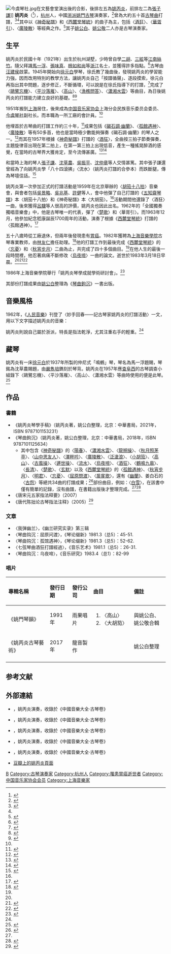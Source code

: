 {{Infobox entertainer
| type                      = 傳統音樂
| honorific_prefix          = 
| name                      = 姚丙炎
| honorific_suffix          = 
| native_name               = 
| native_name_lang          = 
| image                     =
| caption                   =
| birth_name                =
| birth_date                = {{birth date|1921|1|9}}
| birth_place               = {{ROC}}[[杭州|杭州]]
| death_date                = {{death date and age|1983|3|18|1921|1|9}}
| death_place               = {{PRC}}[[上海|上海]]
| death_cause               = 
| residence                 = 上海
| children                  = [[姚公白|姚公白]]、[[姚公敬|姚公敬]]
| occupation                =  古琴演奏家
| background                = 演奏者
| instrument                = [[古琴|古琴]]
| genre                     = 中國傳統音樂
| label                     =
| famous_work               = {{單雙書名號轉換|[[酒狂|酒狂]]}}<br />《琴曲鉤沉》<br />《姚丙炎古琴藝術》<br />《姚門琴韻》<br />《唐代陳拙論古琴指法注釋》
| related_group             = [[今虞琴社|今虞琴社]]
}}
[[File:今虞琴社.jpg|thumb]]在文藝會堂演出後的合影，後排左五為[[姚丙炎|姚丙炎]]，前排左二為[[張子謙|張子謙]]]]
'''姚丙炎'''（{{bd|1921年|1月9日|1983年|3月18日}}<ref>{{Cite journal|title=〈姚丙炎的音樂生活〉|author=榮鴻曾|url=http://cnki.sris.com.tw/KCMS/detail/detail.aspx?filename=SHYB200802004&dbcode=CJFD&dbname=CJFD2008|journal=《音樂藝術》（上海音樂學院學報）|issue=2|year=2008|page=11|access-date=2021-08-16|archive-date=2021-08-16|archive-url=https://web.archive.org/web/20210816021048/http://cnki.sris.com.tw/KCMS/detail/detail.aspx?filename=SHYB200802004&dbcode=CJFD&dbname=CJFD2008|dead-url=no}}</ref>），[[杭州|杭州]]人，中國[[浙派姚門|浙派姚門]][[古琴|古琴]]演奏家，<ref>{{Cite journal|title=〈淺說“姚門”〉|author=孫嵩|url=http://cnki.sris.com.tw/kcms/detail/detail.aspx?QueryID=1&CurRec=7&DbCode=CJFD&dbname=CJFDLASN2017&filename=BFWX201714035|journal=《北方文學》|issue=14|year=2017|page=64|quote=最先提出“姚门”这名称的是上海音乐学院音乐研究所副研究员[[林友仁|林友仁]]先生，他以此为香港雨果唱片公司于 1991 年出版的姚丙炎、姚公白、姚公敬父子三人的古琴音乐光盘命名。之后“姚门”这一称谓在琴界逐渐传播开来，并得到认可。2008 年，文化部对首批非物质文化遗产古琴艺术传承人的评定，姚公白就被定为浙派“姚门” 的古琴艺术传承人。|access-date=2021-09-07|archive-date=2021-09-07|archive-url=https://web.archive.org/web/20210907021611/http://cnki.sris.com.tw/kcms/detail/detail.aspx?QueryID=1&CurRec=7&DbCode=CJFD&dbname=CJFDLASN2017&filename=BFWX201714035}}</ref>曾為大約五十首[[古琴曲|古琴曲]]打譜，<ref name=":0">{{Cite journal|title=〈姚丙炎的古琴打譜〉|author=姚公白|url=http://cnki.sris.com.tw/kcms/detail/detail.aspx?QueryID=0&CurRec=16&DbCode=CJFD&dbname=CJFD9093&filename=SHYB199201004|journal=《音樂藝術》|issue=1|year=1992|page=24-29|access-date=2021-11-22|archive-date=2021-11-22|archive-url=https://web.archive.org/web/20211122010749/http://cnki.sris.com.tw/kcms/detail/detail.aspx?QueryID=0&CurRec=16&DbCode=CJFD&dbname=CJFD9093&filename=SHYB199201004}}</ref><ref name="成公亮" />其中以《[[神奇秘譜|神奇秘譜]]》和《[[西麓堂琴統|西麓堂琴統]]》的曲子為主，包括〈[[酒狂|酒狂]]〉、〈[[華胥引_(古琴曲)|華胥引]]〉、〈[[廣陵散|廣陵散]]〉等經典之作。<ref name="生活">{{Cite journal|title=〈姚丙炎的音樂生活〉|author=榮鴻曾|url=http://cnki.sris.com.tw/KCMS/detail/detail.aspx?filename=SHYB200802004&dbcode=CJFD&dbname=CJFD2008|journal=《音樂藝術》（上海音樂學院學報）|issue=2|year=2008|page=12|access-date=2021-08-16|archive-date=2021-08-16|archive-url=https://web.archive.org/web/20210816021048/http://cnki.sris.com.tw/KCMS/detail/detail.aspx?filename=SHYB200802004&dbcode=CJFD&dbname=CJFD2008|dead-url=no}}</ref>其子[[姚公白|姚公白]]、[[姚公敬|姚公敬]]二人亦是古琴演奏家。

==生平==
姚丙炎於民國十年（1921年）出生於杭州湖墅，少時曾自學[[二胡|二胡]]、[[三絃|三絃]]等[[江南絲竹|江南絲竹]]。隨父拜識[[馬一浮|馬一浮]]、[[張味真|張味真]]、[[根如和尚|根如和尚]]等[[浙江|浙江]]名士，並獲得許多指點。<ref>{{Cite book|editor=姚公白|title=《姚丙炎古琴藝術》|publisher=龍音製作|year=2017}}</ref>古琴由[[汪建侯|汪建侯]]啟蒙。1945年開始向[[徐元白|徐元白]]學琴，徐氏教了幾曲後，發現姚丙炎的學習能力強，因而改用特別的教學方法，讓姚丙炎自己「按譜循聲」、逐段摸索，徐元白再指出其中問題，逐步修正，不斷循環，可以說是在徐氏指導下的打譜，<ref name="生活13">{{Cite journal|title=〈姚丙炎的音樂生活〉|author=榮鴻曾|url=http://cnki.sris.com.tw/KCMS/detail/detail.aspx?filename=SHYB200802004&dbcode=CJFD&dbname=CJFD2008|journal=《音樂藝術》（上海音樂學院學報）|issue=2|year=2008|page=13|access-date=2021-08-16|archive-date=2021-08-16|archive-url=https://web.archive.org/web/20210816021048/http://cnki.sris.com.tw/KCMS/detail/detail.aspx?filename=SHYB200802004&dbcode=CJFD&dbname=CJFD2008|dead-url=no}}</ref>完成了〈[[鷗鷺忘機|鷗鷺忘機]]〉、〈[[平沙落雁|平沙落雁]]〉、〈[[高山_(古琴曲)|高山]]〉、〈[[漁樵問答|漁樵問答]]〉、〈[[瀟湘水雲|瀟湘水雲]]〉等曲目，為日後姚丙炎的打譜能力建立良好的基礎。<ref name="古曲">{{Cite web|url=http://info.guqu.net/guqindashi/20060730100540_564.html|title=古琴演奏家姚丙炎|accessdate=2015-01-07|work=|publisher=中國古曲網|date=2007-07-30|archive-date=2016-03-04|archive-url=https://web.archive.org/web/20160304190934/http://info.guqu.net/guqindashi/20060730100540_564.html|dead-url=no}}</ref><ref>{{Cite journal|title=〈授人以漁——琴家徐元白與姚丙炎〉|author=姚公白|authorlink=姚公白|journal=《音樂愛好者》|issue=3|year=2012|url=http://cnki.sris.com.tw/kcms/detail/detail.aspx?QueryID=5&CurRec=1&DbCode=CJFD&dbname=CJFD2012&filename=YYAH201203014|access-date=2021-12-16|archive-date=2021-12-16|archive-url=https://web.archive.org/web/20211216024334/http://cnki.sris.com.tw/kcms/detail/detail.aspx?QueryID=5&CurRec=1&DbCode=CJFD&dbname=CJFD2012&filename=YYAH201203014}}</ref>

1951年搬到[[上海|上海]]居住，後來成為[[中国音乐家协会|中国音乐家协会]]上海分会民族音乐委员会委员、[[今虞琴社|今虞琴社]]副社长。而本職為一所工廠的會計員。<ref name="成公亮"/>

他埋首於古琴曲的打譜工作約三十年，<ref>{{Cite journal|title=〈打譜—七弦琴音樂再創作的過程〉|author=榮鴻曾|url=http://cnki.sris.com.tw/kcms/detail/detail.aspx?QueryID=1&CurRec=1&DbCode=CJFD&dbname=CJFD8589&filename=ZYYX198802033|journal=《中國音樂學》|issue=2|year=1988|pages=138-143|access-date=2021-12-16|archive-date=2021-12-16|archive-url=https://web.archive.org/web/20211216080007/http://cnki.sris.com.tw/kcms/detail/detail.aspx?QueryID=1&CurRec=1&DbCode=CJFD&dbname=CJFD8589&filename=ZYYX198802033}}</ref>成果包括《[[碣石調·幽蘭|碣石調·幽蘭]]》、〈[[孤館遇神|孤館遇神]]〉、〈[[廣陵散|廣陵散]]〉等有50多首，他也是當時極少數能夠彈奏《碣石調·幽蘭》的琴人之一。<ref name="成公亮">{{Cite web|url=http://www.cglgq.com/wz/16.htm|title=〈音乐天地的旅行者―悼念古琴家姚丙炎先生〉|accessdate=2015-01-07|author=[[成公亮|成公亮]]|work=|publisher=成公亮古琴音樂網|date=1983-07-08|archive-date=2011-03-19|archive-url=https://web.archive.org/web/20110319011525/http://www.cglgq.com/wz/16.htm|dead-url=yes}}</ref>而其在1957年根據《[[神奇秘譜|神奇秘譜]]》打譜的〈[[酒狂|酒狂]]〉，全曲按三拍子節奏彈奏，主題旋律音出現在第二拍上，在第一第三拍上出現低音，產生一種搖晃醉酒的感覺，在當時的古琴界大獲肯定，至今流傳甚廣。<ref>{{Cite journal|title=〈七弦琴曲《酒狂》打譜經過〉|author=姚丙炎|journal=《音樂藝術》|issue=1|year=1981|page=26-31|url=http://cnki.sris.com.tw/kcms/detail/detail.aspx?QueryID=7&CurRec=1&DbCode=CJFD&dbname=CJFD7984&filename=SHYB198101007|access-date=2021-12-16|archive-date=2021-12-16|archive-url=https://web.archive.org/web/20211216024332/http://cnki.sris.com.tw/kcms/detail/detail.aspx?QueryID=7&CurRec=1&DbCode=CJFD&dbname=CJFD7984&filename=SHYB198101007}}</ref><ref>{{Cite book|title=《上海古琴百年紀事 1855-1999》|publisher=上海音樂學院出版社|year=2020|isbn=9787556604463|location=上海|pages=120}}</ref>

和當時上海的琴人[[張子謙|張子謙]]、[[沈草農|沈草農]]、[[吳振平|吳振平]]、[[沈仲章|沈仲章]]等人交情甚篤。其中張子謙還曾經為了向姚丙炎學「八十四滾拂」〈流水〉（姚丙炎打譜的合參本）而跌斷腿，傳為琴壇佳話。<ref>{{Cite journal|title=〈山中憶故人 寫在張師子謙誕辰一百一十周年〉|author=姚公白|authorlink=姚公白|journal=《音樂愛好者》|issue=12|year=2009|url=http://cnki.sris.com.tw/kcms/detail/detail.aspx?QueryID=9&CurRec=1&DbCode=CJFD&dbname=CJFD2009&filename=YYAH200912014|access-date=2021-12-16|archive-date=2021-12-16|archive-url=https://web.archive.org/web/20211216024323/http://cnki.sris.com.tw/kcms/detail/detail.aspx?QueryID=9&CurRec=1&DbCode=CJFD&dbname=CJFD2009&filename=YYAH200912014}}</ref>

姚丙炎第一次參加正式的打譜活動是1959年在北京舉辦的〈[[胡笳十八拍|胡笳十八拍]]〉音樂會，與會者包括[[吳景略|吳景略]]、[[吳兆基|吳兆基]]、[[許健|許健]]等人，會中他彈了自己打譜的《[[五知齋琴譜|五知齋琴譜]]》本〈胡笳十八拍〉和《神奇秘譜》本〈大胡笳〉。<ref name="生活13"/>活動期間他還錄了〈酒狂〉一曲，後來獲得[[呂驥|呂驥]]等人很高的評價，姚丙炎也因此出名。1962年的「全國獨奏獨唱音樂會」中，他是古琴唯一的代表，彈了〈[[楚歌|楚歌]]〉和〈華胥引〉。而1963年12月，他參加紀念嵇康誕辰1700周年的活動，演奏了根據《[[西麓堂琴統|西麓堂琴統]]》打譜的〈孤館遇神〉。<ref name="生活14">{{Cite journal|title=〈姚丙炎的音樂生活〉|author=榮鴻曾|url=http://cnki.sris.com.tw/KCMS/detail/detail.aspx?filename=SHYB200802004&dbcode=CJFD&dbname=CJFD2008|journal=《音樂藝術》（上海音樂學院學報）|issue=2|year=2008|page=14|access-date=2021-08-16|archive-date=2021-08-16|archive-url=https://web.archive.org/web/20210816021048/http://cnki.sris.com.tw/KCMS/detail/detail.aspx?filename=SHYB200802004&dbcode=CJFD&dbname=CJFD2008|dead-url=no}}</ref>

五十八歲時從工廠退休，但兩年後發現患有[[胃癌|胃癌]]。1982年獲聘為[[上海音樂學院|上海音樂學院]]古琴專業教师，由[[林友仁|林友仁]]擔任助理。<ref>{{Cite book|title=《上海古琴百年紀事 1855-1999》|publisher=上海音樂學院出版社|year=2020|isbn=9787556604463|location=上海|pages=167}}</ref>他的打譜工作到最後完成《[[西麓堂琴統|西麓堂琴統]]》的〈[[忘憂|忘憂]]〉和〈[[秋宵步月|秋宵步月]]〉二曲為止，共完成了四十多個曲目。<ref name=":0" />在他人生的最後一段時間裡，他忍著病痛不斷修改〈[[烏夜啼_(古琴曲)|烏夜啼]]〉一曲的論文。逝世於1983年3月18日早晨。<ref name="成公亮"/><ref name="田藝苗">{{Cite web|url=http://www.bundpic.com/link.php?action=print&linkid=10804|title=〈顺遂自然，顺遂流变〉|accessdate=2015-01-07|author=田藝苗|work=|publisher=《[[外灘畫報|外灘畫報]]》|date=2010-02-25}}{{dead link|date=2017年12月 |bot=InternetArchiveBot |fix-attempted=yes }}</ref><ref>{{Cite journal|title=〈琴曲鉤沉·烏夜啼〉|author=姚丙炎、[[林友仁|林友仁]]、周子沐|journal=《音樂研究》|issue=04|year=1983|page=82-90|url=http://cnki.sris.com.tw/kcms/detail/detail.aspx?QueryID=11&CurRec=1&DbCode=CJFD&dbname=CJFD7984&filename=MUSI198304009|access-date=2021-12-16|archive-date=2021-12-16|archive-url=https://web.archive.org/web/20211216024330/http://cnki.sris.com.tw/kcms/detail/detail.aspx?QueryID=11&CurRec=1&DbCode=CJFD&dbname=CJFD7984&filename=MUSI198304009}}</ref>

1986年上海音樂學院舉行「姚丙炎琴學成就學術研討會」。<ref>{{Cite book|title=《上海古琴百年紀事 1855-1999》|publisher=上海音樂學院出版社|year=2020|isbn=9787556604463|location=上海|pages=179}}</ref>

其部份打譜成果由[[姚公白|姚公白]]整理為《[[琴曲鉤沉|琴曲鉤沉]]》一書出版。

== 音樂風格 ==
1962年，《[[人民音樂|人民音樂]]》刊登了〈妙手回春——記古琴家姚丙炎的打譜活動〉一文，用以下文字描述姚丙炎的音樂：{{cquote|姚丙炎同志的打谱优点，在于能根据乐曲内容的需要，很好地吸取各家的技法，特别能很好地继承发扬他老师[[徐元白|徐元白]]先生的风格和技法特点。在[[节奏|节奏]]处理方面，不受一般已打出琴谱的[[节拍|节拍]]所拘，而能大胆地运用各种[[切分音|切分音]]，以塑造鲜明的音乐形象。<ref>{{Cite journal|title=〈妙手回春——記古琴家姚丙炎的打譜活動〉|author=胡丙堃|url=http://cnki.sris.com.tw/kcms/detail/detail.aspx?QueryID=1&CurRec=4&DbCode=CJFD&dbname=CJFD7984&filename=RMYY196211017&uid=V2kyV0NUVXVLcDVjZnlnUGxFWTJVOGdKNVpOT05RWjQvODVpclZsQU94dVVFNFJv|journal=《人民音樂》|issue=11|year=1962}}</ref>}}

姚丙炎則說自己屬於浙派，特長是指法乾淨，尤其注重右手的輕重。<ref name="生活14"/>

== 藏琴 ==
姚丙炎有一床[[徐元白|徐元白]]於1937年所製的仲尼式「鳴鶴」琴，琴名為馬一浮題賜，琴銘為沈草農賜題，由[[嚴雋培|嚴雋培]]鐫刻於琴背。姚丙炎在1957年應[[查阜西|查阜西]]的古琴調查小組錄下〈鷗鷺忘機〉、〈平沙落雁〉、〈高山〉、〈瀟湘水雲〉等曲時使用的便是此琴。<ref name=":1">{{Cite web|title=《琴曲鉤沉·白雪》彈奏與曲譜|url=http://mp.weixin.qq.com/s?__biz=MzIxMDUxOTkwMA==&mid=2247483834&idx=1&sn=2390abf974a6f0f1ec4808f4368c8022&chksm=97621389a0159a9f3d032deb25ff21403d8cb04131762a2c93857ef78a0a622bda0196fcf679#rd|access-date=2021-08-22|last=姚公白|work=微信公众平台|archive-date=2021-08-22|archive-url=https://web.archive.org/web/20210822024750/https://mp.weixin.qq.com/s?__biz=MzIxMDUxOTkwMA==&mid=2247483834&idx=1&sn=2390abf974a6f0f1ec4808f4368c8022&chksm=97621389a0159a9f3d032deb25ff21403d8cb04131762a2c93857ef78a0a622bda0196fcf679#rd|dead-url=no}}</ref>

==作品==
===書籍===
*《姚丙炎琴學手稿》（姚丙炎著，姚公白整理，北京：中華書局，2021年，ISBN 9787101153231）
*《琴曲鉤沉》（姚丙炎著，姚公白整理，北京：中華書局，2018年，ISBN 9787101125634）
**其中包含《[[神奇秘譜|神奇秘譜]]》的〈[[陽春_(古琴曲)|陽春]]〉、〈[[瀟湘水雲|瀟湘水雲]]〉、〈[[龍朔操|龍朔操]]〉、〈[[秋月照茅亭|秋月照茅亭]]〉、〈[[山中思友人|山中思友人]]〉、〈[[澤畔吟|澤畔吟]]〉、〈[[廣陵散|廣陵散]]〉、〈[[泛滄浪|泛滄浪]]〉、〈[[小胡笳|小胡笳]]〉、〈[[高山流水|高山]]〉、〈[[古風操|古風操]]〉、〈[[遯世操|遯世操]]〉、〈[[高山流水|流水]]〉、〈[[烏夜啼_(古琴曲)|烏夜啼]]〉、〈[[酒狂|酒狂]]〉、〈[[鶴鳴九皋|鶴鳴九皋]]〉、〈[[長清_(古琴曲)|長清]]〉、〈[[楚歌|楚歌]]〉、〈[[玄默_(古琴曲)|玄默]]〉以及《[[西麓堂琴統|西麓堂琴統]]》的〈[[孤館遇神|孤館遇神]]〉、〈[[秋宵步月|秋宵步月]]〉、〈[[明君|明君]]〉、〈[[忘憂|忘憂]]〉、〈[[屈原問渡|屈原問渡]]〉、〈[[扊扅歌|扊扅歌]]〉，還有《[[幽蘭|幽蘭]]》、姜白石的〈[[古怨|古怨]]〉等總共34曲的打譜成果；<ref>{{Cite book|title=《琴曲鉤沉》|author=姚丙炎|editor=姚公白|publisher=中華書局|year=2018|isbn=9787101125634|location=中國}}</ref>部份曲目，例如：〈[[白雪_(古琴曲)|白雪]]〉，在該書中僅有簡單的記錄，沒有曲譜，在書籍出版後才整理完成。<ref name=":1" /><ref>{{Cite web|title=《琴曲鉤沉·白雪》前言——姚丙炎《神奇秘譜·白雪》之打譜|url=https://mp.weixin.qq.com/s/SmOmF-RRfBBLYocG6-TIsg|access-date=2021-07-13|author=姚公白|date=2021-01-29|work=微信公众平台|archive-date=2021-11-18|archive-url=https://web.archive.org/web/20211118011759/https://mp.weixin.qq.com/s/SmOmF-RRfBBLYocG6-TIsg}}</ref>
*《唐宋元五家指法释要》（2007）
*《唐代陈拙论古琴指法注释》（2005）<ref name="張為群">{{Cite web|title=〈不從老去優餘歲卻向琴中苦用心―悼念古琴家姚丙炎先生〉|url=http://paper.wenweipo.com/2009/02/07/WH0902070001.htm|accessdate=2015-01-07|author=[[張為群|張為群]]|date=2009-02-07|work=|publisher=《[[香港文匯報|香港文匯報]]》|archive-url=https://web.archive.org/web/20190607060341/http://paper.wenweipo.com/2009/02/07/WH0902070001.htm|archive-date=2019-06-07|dead-url=no}}</ref>

=== 文章 ===
*〈我弹幽兰〉，《幽兰研究实录》第三辑
*〈琴曲钩沉：屈原问渡〉，《琴论缀新》1981.3（总5）：45-51.
*〈琴曲钩沉：孤馆遇神〉，《琴论缀新》1981.3（总5）：52-62.
*〈七弦琴曲酒狂打譜經過〉，《音乐艺术》1981.1（总5）：26-31.
*〈琴曲钩沉：乌夜啼〉，《音乐研究》1983.4（总1）：82-99

===唱片===
{| class="wikitable"

!align="left" width="330px"| 專輯名稱
!align="left" width="90px"| 發行日期
!align="left" width="140px"| 發行公司
!align="left" width="250px"| 曲目
!align="left" width="250px"| 備註
|-
| 《姚門琴韻》
| 1991年
| 雨果唱片
| {{HideH|曲目}}
#〈高山〉
#〈大胡笳〉
{{Hidef}}
| 與姚公白、姚公敬合輯
|-
| 《姚丙炎古琴藝術》
| 2017年
| 龍音製作
| 
|姚公白整理
|-
|}

== 参考文献 ==
{{reflist}}

==外部連結==
*{{YouTube|9wlfnGVms6M|〈高山〉}} ，姚丙炎演奏，收錄於《中國音樂大全·古琴卷》{{Wayback|url=https://www.youtube.com/watch?v=9wlfnGVms6M |date=20210811104718 }}
*{{YouTube|nSMMWZHeYyw|〈華胥引〉}}，姚丙炎演奏，收錄於《中國音樂大全·古琴卷》 {{Wayback|url=https://www.youtube.com/watch?v=nSMMWZHeYyw |date=20210811103115 }}
*{{YouTube|hQ7KjisyB_8|〈酒狂〉}} ，姚丙炎演奏，收錄於《中國音樂大全·古琴卷》{{Wayback|url=https://www.youtube.com/watch?v=hQ7KjisyB_8 |date=20210811102434 }}
*{{YouTube|yKcE57Uisn0|〈大胡笳〉}} ，姚丙炎演奏，收錄於《中國音樂大全·古琴卷》{{Wayback|url=https://www.youtube.com/watch?v=yKcE57Uisn0 |date=20210811104721 }}
*{{YouTube|9koqPb3P1ug|〈楚歌〉}}，姚丙炎演奏，收錄於《中國音樂大全·古琴卷》 {{Wayback|url=https://www.youtube.com/watch?v=9koqPb3P1ug |date=20210811104030 }}
*[http://music.douban.com/musician/117264/ 豆瓣上的姚丙炎頁面]{{Wayback|url=http://music.douban.com/musician/117264/ |date=20160309234443 }}

{{Authority control}}
{{DEFAULTSORT:Y}}
[[Category:姚姓|B]]
[[Category:古琴演奏家|Category:古琴演奏家]]
[[Category:杭州人|Category:杭州人]]
[[Category:罹患胃癌逝世者|Category:罹患胃癌逝世者]]
[[Category:中国音乐家协会会员|Category:中国音乐家协会会员]]
[[Category:上海音樂家|Category:上海音樂家]]